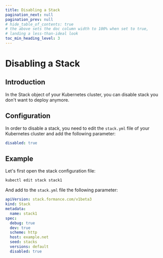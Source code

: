 ```yaml
---
title: Disabling a Stack
pagination_next: null
pagination_prev: null
# hide_table_of_contents: true
# the above sets the doc column width to 100% when set to true,
# landing a less-than-ideal look
toc_min_heading_level: 3
---
```


# Disabling a Stack

<WIP />

## Introduction
In the Stack object of your Kubernetes cluster, you can disable stack you don't want to deploy anymore.

## Configuration

In order to disable a stack, you need to edit the `stack.yml` file of your Kubernetes cluster and add the following parameter:
```yaml
disabled: true
```

## Example

Let's first open the stack configuration file:
```bash
kubectl edit stack stack1
```

And add to the `stack.yml` file the following parameter:
```yaml
apiVersion: stack.formance.com/v1beta3
kind: Stack
metadata:
  name: stack1
spec:
  debug: true
  dev: true
  scheme: http
  host: example.net
  seed: stacks
  versions: default
  disabled: true
```
<GettingHelp />
